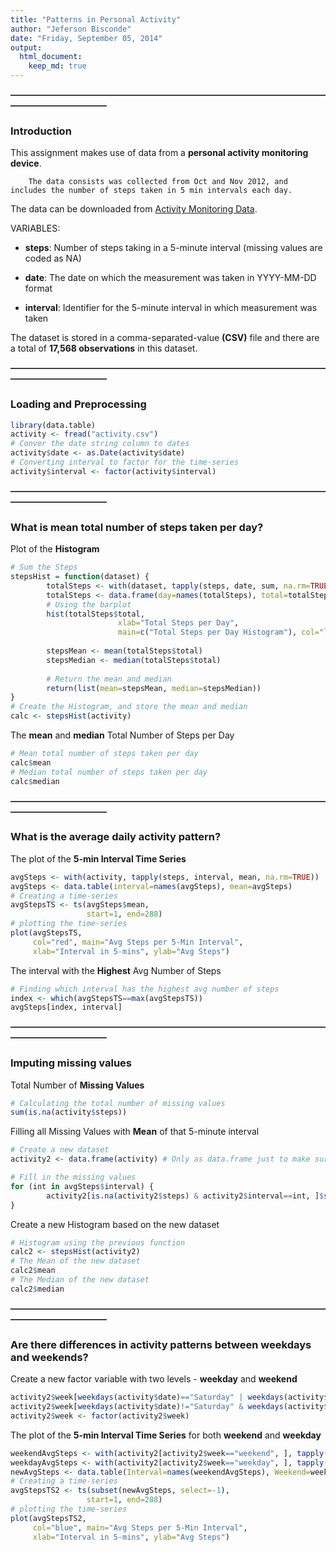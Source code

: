 ```yaml
---
title: "Patterns in Personal Activity"
author: "Jeferson Bisconde"
date: "Friday, September 05, 2014"
output: 
  html_document:
    keep_md: true
---
```


**---------------------------------------------------------------------------------------------------------------------------------------------**

### Introduction

This assignment makes use of data from a **personal activity monitoring device**.

        The data consists was collected from Oct and Nov 2012, and includes the number of steps taken in 5 min intervals each day.

The data can be downloaded from [Activity Monitoring Data](https://d396qusza40orc.cloudfront.net/repdata%2Fdata%2Factivity.zip).

VARIABLES:

* **steps**: Number of steps taking in a 5-minute interval (missing values are coded as NA)

* **date**: The date on which the measurement was taken in YYYY-MM-DD format

* **interval**: Identifier for the 5-minute interval in which measurement was taken

The dataset is stored in a comma-separated-value **(CSV)** file and there are a total of **17,568 observations** in this dataset.

**---------------------------------------------------------------------------------------------------------------------------------------------**

### Loading and Preprocessing

```r
library(data.table)
activity <- fread("activity.csv")
# Conver the date string column to dates
activity$date <- as.Date(activity$date)
# Converting interval to factor for the time-series
activity$interval <- factor(activity$interval)
```

**---------------------------------------------------------------------------------------------------------------------------------------------**

### What is mean total number of steps taken per day?

Plot of the **Histogram**
```r
# Sum the Steps
stepsHist = function(dataset) {
        totalSteps <- with(dataset, tapply(steps, date, sum, na.rm=TRUE))
        totalSteps <- data.frame(day=names(totalSteps), total=totalSteps)
        # Using the barplot
        hist(totalSteps$total,
                        xlab="Total Steps per Day", 
                        main=c("Total Steps per Day Histogram"), col="lightblue")
        
        stepsMean <- mean(totalSteps$total)
        stepsMedian <- median(totalSteps$total)      
        
        # Return the mean and median
        return(list(mean=stepsMean, median=stepsMedian))
}
# Create the Histogram, and store the mean and median
calc <- stepsHist(activity)
```

The **mean** and **median** Total Number of Steps per Day
```r
# Mean total number of steps taken per day
calc$mean
# Median total number of steps taken per day
calc$median
```

**---------------------------------------------------------------------------------------------------------------------------------------------**

### What is the average daily activity pattern?

The plot of the **5-min Interval Time Series**
```r
avgSteps <- with(activity, tapply(steps, interval, mean, na.rm=TRUE))
avgSteps <- data.table(interval=names(avgSteps), mean=avgSteps)
# Creating a time-series
avgStepsTS <- ts(avgSteps$mean,
                 start=1, end=288)
# plotting the time-series
plot(avgStepsTS, 
     col="red", main="Avg Steps per 5-Min Interval",
     xlab="Interval in 5-mins", ylab="Avg Steps")
```

The interval with the **Highest** Avg Number of Steps
```r
# Finding which interval has the highest avg number of steps
index <- which(avgStepsTS==max(avgStepsTS))
avgSteps[index, interval]
```

**---------------------------------------------------------------------------------------------------------------------------------------------**

### Imputing missing values

Total Number of **Missing Values**
```r
# Calculating the total number of missing values
sum(is.na(activity$steps))
```

Filling all Missing Values with **Mean** of that 5-minute interval
```r
# Create a new dataset
activity2 <- data.frame(activity) # Only as data.frame just to make sure
```

```r
# Fill in the missing values
for (int in avgSteps$interval) {
        activity2[is.na(activity2$steps) & activity2$interval==int, ]$steps <- avgSteps[interval==int, ]$mean
}
```

Create a new Histogram based on the new dataset
```r
# Histogram using the previous function
calc2 <- stepsHist(activity2)
# The Mean of the new dataset
calc2$mean
# The Median of the new dataset
calc2$median
```

**---------------------------------------------------------------------------------------------------------------------------------------------**

### Are there differences in activity patterns between weekdays and weekends?

Create a new factor variable with two levels - **weekday** and **weekend**
```r
activity2$week[weekdays(activity$date)=="Saturday" | weekdays(activity$date)=="Sunday"] <- "weekend"
activity2$week[weekdays(activity$date)!="Saturday" & weekdays(activity$date)!="Sunday"] <- "weekday"
activity2$week <- factor(activity2$week)
```

The plot of the **5-min Interval Time Series** for both **weekend** and **weekday**
```r
weekendAvgSteps <- with(activity2[activity2$week=="weekend", ], tapply(steps, interval, mean, na.rm=TRUE))
weekdayAvgSteps <- with(activity2[activity2$week=="weekday", ], tapply(steps, interval, mean, na.rm=TRUE))
newAvgSteps <- data.table(Interval=names(weekendAvgSteps), Weekend=weekendAvgSteps, Weekday=weekdayAvgSteps)
# Creating a time-series
avgStepsTS2 <- ts(subset(newAvgSteps, select=-1),
                 start=1, end=288)
# plotting the time-series
plot(avgStepsTS2, 
     col="blue", main="Avg Steps per 5-Min Interval",
     xlab="Interval in 5-mins", ylab="Avg Steps")
```

